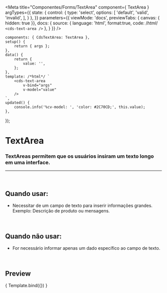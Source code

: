 
<Meta
	title="Componentes/Forms/TextArea"
	component={ TextArea }
	argTypes={{
		state: {
			control: {
				type: 'select',
					options: [
						'default',
						'valid',
						'invalid',
					],
			}
		},
	}}
	parameters={{
		viewMode: 'docs',
		previewTabs: { canvas: { hidden: true }},
		docs: {
			source: {
				language: 'html',
				format:true,
				code: /*html*/ `
<cds-text-area />`
			},
		}
	}}
/>

	components: { CdsTextArea: TextArea },
	setup() {
		return { args };
	},
	data() {
		return {
			value: '',
		};
	},
	template: /*html*/ `
		<cds-text-area
			v-bind="args" 
			v-model="value"
		/>
	`,
	updated() {
		console.info('%cv-model: ', 'color: #2C70CD;', this.value);
	},
});

# TextArea

### TextAreas permitem que os usuários insiram um texto longo em uma interface.
---
<br />

## Quando usar:
- Necessitar de um campo de texto para inserir informações grandes. Exemplo: Descrição de produto ou mensagens.

<br />

## Quando não usar:
- For necessário informar apenas um dado específico ao campo de texto.

<br />

## Preview

<Canvas>
	<Story
		name="TextArea"
		args={{}}
	>
		{ Template.bind({}) }
	</Story>
</Canvas>

<ArgsTable story="TextArea" />
